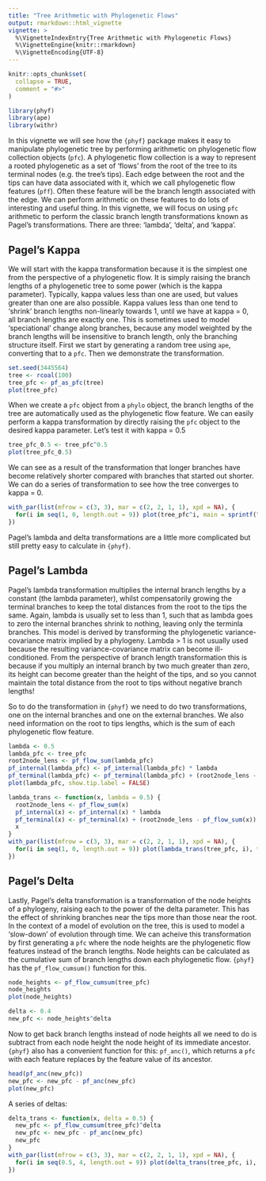 ```yaml
---
title: "Tree Arithmetic with Phylogenetic Flows"
output: rmarkdown::html_vignette
vignette: >
  %\VignetteIndexEntry{Tree Arithmetic with Phylogenetic Flows}
  %\VignetteEngine{knitr::rmarkdown}
  %\VignetteEncoding{UTF-8}
---
```


```r
knitr::opts_chunk$set(
  collapse = TRUE,
  comment = "#>"
)
```

```r
library(phyf)
library(ape)
library(withr)
```

In this vignette we will see how the `{phyf}` package makes it easy to manipulate phylogenetic tree by performing arithmetic on phylogenetic flow collection objects (`pfc`). A phylogenetic flow collection is a way to represent a rooted phylogenetic as a set of 'flows' from the root of the tree to its terminal nodes (e.g. the tree's tips). Each edge between the root and the tips can have data associated with it, which we call phylogenetic flow features (`pff`). Often these feature will be the branch length associated with the edge. We can perform arithmetic on these features to do lots of interesting and useful thing. In this vignette, we will focus on using `pfc` arithmetic to perform the classic branch length transformations known as Pagel's transformations. There are three: 'lambda', 'delta', and 'kappa'.

## Pagel's Kappa

We will start with the kappa transformation because it is the simplest one from the perspective of a phylogenetic flow. It is simply raising the branch lengths of a phylogenetic tree to some power (which is the kappa parameter). Typically, kappa values less than one are used, but values greater than one are also possible. Kappa values less than one tend to 'shrink' branch lengths non-linearly towards 1, until we have at kappa = 0, all branch lengths are exactly one. This is sometimes used to model 'speciational' change along branches, because any model weighted by the branch lengths will be insensitive to branch length, only the branching structure itself. First we start by generating a random tree using `ape`, converting that to a `pfc`. Then we demonstrate the transformation.

```r
set.seed(3445564)
tree <- rcoal(100)
tree_pfc <- pf_as_pfc(tree)
plot(tree_pfc)
```

When we create a `pfc` object from a `phylo` object, the branch lengths of the tree are automatically used as the phylogenetic flow feature. We can easily perform a kappa transformation by directly raising the `pfc` object to the desired kappa parameter. Let's test it with kappa = 0.5

```r
tree_pfc_0.5 <- tree_pfc^0.5
plot(tree_pfc_0.5)
```

We can see as a result of the transformation that longer branches have become relatively shorter compared with branches that started out shorter. We can do a series of transformation to see how the tree converges to kappa = 0.

```r
with_par(list(mfrow = c(3, 3), mar = c(2, 2, 1, 1), xpd = NA), {
  for(i in seq(1, 0, length.out = 9)) plot(tree_pfc^i, main = sprintf("kappa = %s", i), show.tip.label = FALSE)
})

```

Pagel's lambda and delta transformations are a little more complicated but still pretty easy to calculate in `{phyf}`. 

## Pagel's Lambda

Pagel's lambda transformation multiplies the internal branch lengths by a constant (the lambda parameter), whilst compensatorily growing the terminal branches to keep the total distances from the root to the tips the same. Again, lambda is usually set to less than 1, such that as lambda goes to zero the internal branches shrink to nothing, leaving only the terminla branches. This model is derived by transforming the phylogenetic variance-covariance matrix implied by a phylogeny. Lambda > 1 is not usually used because the resulting variance-covariance matrix can become ill-conditioned. From the perspective of branch length transformation this is because if you multiply an internal branch by two much greater than zero, its height can become greater than the height of the tips, and so you cannot maintain the total distance from the root to tips without negative branch lengths! 

So to do the transformation in `{phyf}` we need to do two transformations, one on the internal branches and one on the external branches. We also need information on the root to tips lengths, which is the sum of each phylogenetic flow feature.

```r
lambda <- 0.5
lambda_pfc <- tree_pfc
root2node_lens <- pf_flow_sum(lambda_pfc)
pf_internal(lambda_pfc) <- pf_internal(lambda_pfc) * lambda
pf_terminal(lambda_pfc) <- pf_terminal(lambda_pfc) + (root2node_lens - pf_flow_sum(lambda_pfc))
plot(lambda_pfc, show.tip.label = FALSE)
```

```r
lambda_trans <- function(x, lambda = 0.5) {
  root2node_lens <- pf_flow_sum(x)
  pf_internal(x) <- pf_internal(x) * lambda
  pf_terminal(x) <- pf_terminal(x) + (root2node_lens - pf_flow_sum(x))
  x
}
with_par(list(mfrow = c(3, 3), mar = c(2, 2, 1, 1), xpd = NA), {
  for(i in seq(1, 0, length.out = 9)) plot(lambda_trans(tree_pfc, i), type = "f", main = sprintf("lambda = %s", i), show.tip.label = FALSE)
})
```
## Pagel's Delta

Lastly, Pagel's delta transformation is a transformation of the node heights of a phylogeny, raising each to the power of the delta parameter. This has the effect of shrinking branches near the tips more than those near the root. In the context of a model of evolution on the tree, this is used to model a 'slow-down' of evolution through time. We can acheive this transformation by first generating a `pfc` where the node heights are the phylogenetic flow features instead of the branch lengths. Node heights can be calculated as the cumulative sum of branch lengths down each phylogenetic flow. `{phyf}` has the `pf_flow_cumsum()` function for this.

```r
node_heights <- pf_flow_cumsum(tree_pfc)
node_heights
plot(node_heights)
```

```r
delta <- 0.4
new_pfc <- node_heights^delta
```

Now to get back branch lengths instead of node heights all we need to do is subtract from each node height the node height of its immediate ancestor. `{phyf}` also has a convenient function for this: `pf_anc()`, which returns a `pfc` with each feature replaces by the feature value of its ancestor.

```r
head(pf_anc(new_pfc))
new_pfc <- new_pfc - pf_anc(new_pfc)
plot(new_pfc)
```

A series of deltas:

```r
delta_trans <- function(x, delta = 0.5) {
  new_pfc <- pf_flow_cumsum(tree_pfc)^delta
  new_pfc <- new_pfc - pf_anc(new_pfc)
  new_pfc
}
with_par(list(mfrow = c(3, 3), mar = c(2, 2, 1, 1), xpd = NA), {
  for(i in seq(0.5, 4, length.out = 9)) plot(delta_trans(tree_pfc, i), type = "f", main = sprintf("delta = %s", i), show.tip.label = FALSE)
})
```